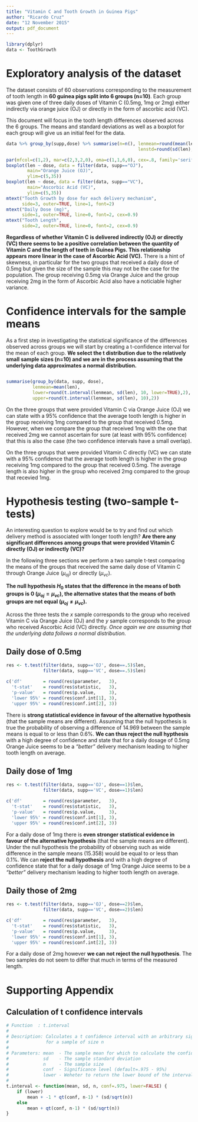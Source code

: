 ```yaml
---
title: "Vitamin C and Tooth Growth in Guinea Pigs"
author: "Ricardo Cruz"
date: "12 November 2015"
output: pdf_document
---
```


```r
library(dplyr)
data <- ToothGrowth
```

# Exploratory analysis of the dataset

The dataset consists of 60 observations corresponding to the measurement of tooth length in **60 guinea pigs split into 6 groups (n=10)**. Each group was given one of three daily doses of Vitamin C (0.5mg, 1mg or 2mg) either indirectly via orange juice (OJ) or directly in the form of ascorbic acid (VC).

This document will focus in the tooth length differences observed across the 6 groups. The means and standard deviations as well as a boxplot for each group will give us an initial feel for the data.

```r
data %>% group_by(supp,dose) %>% summarise(n=n(), lenmean=round(mean(len),3),
                                                  lenstd=round(sd(len),2))
```

```r
par(mfcol=c(1,2), mar=c(2,3,2,0), oma=c(1,1,6,0), cex=.8, family='serif')
boxplot(len ~ dose, data = filter(data, supp=="OJ"),
        main="Orange Juice (OJ)",
        ylim=c(5,35))
boxplot(len ~ dose, data = filter(data, supp=="VC"),
        main="Ascorbic Acid (VC)",
        ylim=c(5,35))
mtext("Tooth Growth by dose for each delivery mechanism",
      side=3, outer=TRUE, line=1, font=2)
mtext("Daily Dose (mg)",
      side=1, outer=TRUE, line=0, font=2, cex=0.9)
mtext("Tooth Length",
      side=2, outer=TRUE, line=0, font=2, cex=0.9)
```

**Regardless of whether Vitamin C is delivered indirectly (OJ) or directly (VC) there seems to be a positive correlation between the quantity of Vitamin C and the length of teeth in Guinea Pigs. This relationship appears more linear in the case of Ascorbic Acid (VC).** There is a hint of skewness, in particular for the two groups that received a daily dose of 0.5mg but given the size of the sample this may not be the case for the population. The group receiving 0.5mg via Orange Juice and the group receiving 2mg in the form of Ascorbic Acid also have a noticiable higher variance.

# Confidence intervals for the sample means
As a first step in investigating the statistical significance of the differences observed across groups we will start by creating a t-confidence interval for the mean of each group. **We select the t distribution due to the relatively small sample sizes (n=10) and we are in the process assuming that the underlying data approximates a normal distribution.**

```r
```
```r
summarise(group_by(data, supp, dose),
          lenmean=mean(len),
          lower=round(t.interval(lenmean, sd(len), 10, lower=TRUE),2),
          upper=round(t.interval(lenmean, sd(len), 10),2))
```

On the three groups that were provided Vitamin C via Orange Juice (OJ) we can state with a 95% confidence that the average tooth length is higher in the group receiving 1mg compared to the group that received 0.5mg. However, when we compare the group that received 1mg with the one that received 2mg we cannot ascertain for sure (at least with 95% confidence) that this is also the case (the two confidence intervals have a small overlap).

On the three groups that were provided Vitamin C directly (VC) we can state with a 95% confidence that the average tooth length is higher in the group receiving 1mg compared to the group that received 0.5mg. The average length is also higher in the group who received 2mg compared to the group that recevied 1mg.

# Hypothesis testing (two-sample t-tests)
An interesting question to explore would be to try and find out which delivery method is associated with longer tooth length? **Are there any significant differences among groups that were provided Vitamin C directly (OJ) or indirectly (VC)?**

In the following three sections we perform a two sample t-test comparing the means of the groups that received the same daily dose of Vitamin C through Orange Juice ($\mu_{oj}$) or directly ($\mu_{vc}$).

**The null hypothesis $H_0$ states that the difference in the means of both groups is 0 ($\mu_{oj}=\mu_{vc}$), the alternative states that the means of both groups are not equal ($\mu_{oj}\neq\mu_{vc}$).**

Across the three tests the $x$ sample corresponds to the group who received Vitamin C via Orange Juice (OJ) and the $y$ sample corresponds to the group who received Ascorbic Acid (VC) directly. *Once again we are assuming that the underlying data follows a normal distribution.*

## Daily dose of 0.5mg
```r
res <- t.test(filter(data, supp=='OJ', dose==.5)$len,
              filter(data, supp=='VC', dose==.5)$len)
```
```r
c('df'        = round(res$parameter,   3),
  't-stat'    = round(res$statistic,   3),
  'p-value'   = round(res$p.value,     3),
  'lower 95%' = round(res$conf.int[1], 3),
  'upper 95%' = round(res$conf.int[2], 3))
```

There is **strong statistical evidence in favour of the alternative hypothesis** (that the sample means are different). Assuming that the null hypothesis is true the probability of observing a difference of 14.969 between the sample means is equal to or less than 0.6%. **We can thus reject the null hypthesis** with a high degree of confidence and state that for a daily dosage of 0.5mg Orange Juice seems to be a *"better"* delivery mechanism leading to higher tooth length on average. 

## Daily dose of 1mg
```r
res <- t.test(filter(data, supp=='OJ', dose==1)$len,
              filter(data, supp=='VC', dose==1)$len)
```
```r
c('df'        = round(res$parameter,   3),
  't-stat'    = round(res$statistic,   3),
  'p-value'   = round(res$p.value,     3),
  'lower 95%' = round(res$conf.int[1], 3),
  'upper 95%' = round(res$conf.int[2], 3))
```

For a daily dose of 1mg there is **even stronger statistical evidence in favour of the alternative hypothesis** (that the sample means are different). Under the null hypothesis the probability of observing such as wide difference in the sample means (15.358) would be equal to or less than 0.1%. We can **reject the null hypothesis** and with a high degree of confidence state that for a daily dosage of 1mg Orange Juice seems to be a *"better"* delivery mechanism leading to higher tooth length on average.

## Daily those of 2mg
```r
res <- t.test(filter(data, supp=='OJ', dose==2)$len,
              filter(data, supp=='VC', dose==2)$len)
```
```r
c('df'        = round(res$parameter,   3),
  't-stat'    = round(res$statistic,   3),
  'p-value'   = round(res$p.value,     3),
  'lower 95%' = round(res$conf.int[1], 3),
  'upper 95%' = round(res$conf.int[2], 3))
```

For a daily dose of 2mg however **we can not reject the null hypothesis**. The two samples do not seem to differ that much in terms of the measured length.

\break

# Supporting Appendix

## Calculation of t confidence intervals
```r
# Function  : t.interval
#
# Description: Calculates a t confidence interval with an arbitrary significance level
#              for a sample of size n
#
# Parameters: mean  - The sample mean for which to calculate the confidence interval
#             sd    - The sample standard deviation
#             n     - The sample size
#             conf  - Significance level (default=.975 - 95%)
#             lower - Weheter to return the lower bound of the interval (default FALSE)
#
t.interval <- function(mean, sd, n, conf=.975, lower=FALSE) {
    if (lower)
        mean + -1 * qt(conf, n-1) * (sd/sqrt(n))
    else
        mean + qt(conf, n-1) * (sd/sqrt(n))
}
```